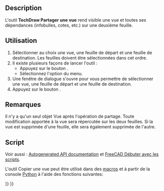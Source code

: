 <languages/>

{{Docnav/fr
|[[TechDraw_Image/fr|Image]]
|[[TechDraw_ToggleFrame/fr|Bascule des cadres]]
|[[TechDraw_Workbench/fr|Atelier TechDraw]]
|IconL=TechDraw_Image.svg
|IconR=TechDraw_ToggleFrame.svg
|IconC=Workbench_TechDraw.svg
}}

{{GuiCommand/fr
|Name=TechDraw ShareView
|Name/fr=TechDraw Partager une vue
|MenuLocation=TechDraw → Vues de Techdraw → Partager une vue
|Workbenches=[[TechDraw_Workbench/fr|TechDraw]]
|Version=0.20
|SeeAlso=
}}

==Description==

L'outil '''TechDraw Partager une vue''' rend visible une vue et toutes ses dépendances (infobulles, cotes, etc.) sur une deuxième feuille.

<span id="Usage"></span>
==Utilisation==

# Sélectionner au choix une vue, une feuille de départ et une feuille de destination. Les feuilles doivent être sélectionnées dans cet ordre.
# Il existe plusieurs façons de lancer l'outil :
#* Appuyez sur le bouton {{Button|[[Image:TechDraw_ShareView.svg|16px]] [[TechDraw_ShareView/fr|Copier la vue]]}}.
#* Sélectionnez l'option {{MenuCommand|TechDraw → Vues de Techdraw → [[Image:TechDraw_ShareView.svg|16px]] Copier la vue}} du menu.
# Une fenêtre de dialogue s'ouvre pour vous permettre de sélectionner une vue, une feuille de départ et une feuille de destination.
# Appuyez sur le bouton {{Button|OK}}.

<span id="Notes"></span>
==Remarques==

Il n'y a qu'un seul objet Vue après l'opération de partage. Toute modification apportée à la vue sera répercutée sur les deux feuilles. Si la vue est supprimée d'une feuille, elle sera également supprimée de l'autre.

<span id="Scripting"></span>
==Script==

Voir aussi : [https://freecad.github.io/SourceDoc/ Autogenerated API documentation] et [[FreeCAD_Scripting_Basics/fr|FreeCAD Débuter avec les scripts]].

L'outil Copier une vue peut être utilisé dans des [[Macros/fr|macros]] et à partir de la console [[Python/fr|Python]] à l'aide des fonctions suivantes:

{{Code|code=
import TechDrawTools
#MoveView with a True parameter in the last position performs a copy
TechDrawTools.MoveView(viewName, fromPageName, toPageName, True)
}}


{{Docnav/fr
|[[TechDraw_Image/fr|Image]]
|[[TechDraw_ToggleFrame/fr|Bascule des cadres]]
|[[TechDraw_Workbench/fr|Atelier TechDraw]]
|IconL=TechDraw_Image.svg
|IconR=TechDraw_ToggleFrame.svg
|IconC=Workbench_TechDraw.svg
}}

{{TechDraw_Tools_navi{{#translation:}}}}
{{Userdocnavi{{#translation:}}}}